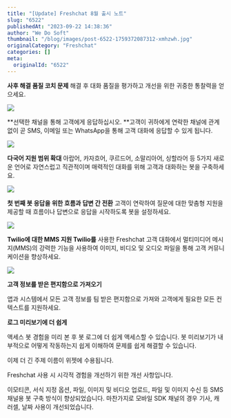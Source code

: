 ```yaml
---
title: "[Update] Freshchat 8월 출시 노트"
slug: "6522"
publishedAt: "2023-09-22 14:38:36"
author: "We Do Soft"
thumbnail: "/blog/images/post-6522-1759372087312-xmhzwh.jpg"
originalCategory: "Freshchat"
categories: []
meta:
  originalId: "6522"
---
```


**사후 해결 품질 코치 문제** 해결 후 대화 품질을 평가하고 개선을 위한 귀중한 통찰력을 얻으세요. 

![](https://lh4.googleusercontent.com/rQ1tyORJU9zxgmVxlw7clWZcuSYlJ_MLu6r02MtLdqppcWGg6iaEb49aXzbMJA-Cr9mFsADzmBMhdVQTfT5CX7pv6mEpWWr_5aPy1SYIk4q_tMwqblF7sdlybktuHcQmPedcyUZ6v5zVJKNuuAFuoHY)

 	
**선택한 채널을 통해 고객에게 응답하십시오. **고객이 귀하에게 연락한 채널에 관계없이 곧 SMS, 이메일 또는 WhatsApp을 통해 고객 대화에 응답할 수 있게 됩니다. 

![](https://lh5.googleusercontent.com/s3o1LTbZs7KZQvKgXjzF0vB2nino_90P0ReDceqO13uOylULqU8JBMclkJoAl5Rlx7grXzMTOfA9eL5DwGfH_wnHF6x4CsbHzcEt2wWwqLr-Qi2NlVqHPwZOaxTc2FjCZsMxxOLqPGeqE3YMTu6v3gw)

 	
**다국어 지원 범위 확대** 아랍어, 카자흐어, 쿠르드어, 소말리아어, 싱할라어 등 5가지 새로운 언어로 자연스럽고 직관적이며 매력적인 대화를 위해 고객과 대화하는 봇을 구축하세요.

![](https://lh6.googleusercontent.com/ffcvXXc2D-5Ems8xTBf4dT6afsQ3GXOSsW8RVl0CEskJUkeN28exWAhTebKpEXciGtoEwFxH3crgKtbtWzAWR8uEIZbnXVAeSIw6YpD6PplCsIkT3mb8fS1owpaSqUX5PzlMTfgChEi8tttaZlo9Is8)

 	
**첫 번째 봇 응답을 위한 흐름과 답변 간 전환** 고객이 연락하여 질문에 대한 맞춤형 지원을 제공할 때 흐름이나 답변으로 응답을 시작하도록 봇을 설정하세요. 

![](https://lh5.googleusercontent.com/wWhqXCEV0usIG3zn3mhAzXqHvs9536zq_Q3hFd-q-Xl0jjUEZILWGUZC6crTybisXf5oYBg3Kfxu3sUkEvo7PcQe4LaibtiKT2azJ2hxb8E3r6yOZxMnKz3yUBO6QDCZ9o8pDSjVSnEBtxnVJKqzWV8)

 	
**Twilio에 대한 MMS 지원 Twilio를** 사용한 Freshchat 고객 대화에서 멀티미디어 메시지(MMS)의 강력한 기능을 사용하여 이미지, 비디오 및 오디오 파일을 통해 고객 커뮤니케이션을 향상하세요. 

![](https://lh6.googleusercontent.com/H5G2zJj30RkAJw2w1pGXK1CYweBUiLcN-2TaTd2eQjL12vrloj2xEvMO0_bQf3lOzBahuEQzRDSXTn2v5zab3k79ThpZ278ETTCeyz6N6n6olxkRweQVVLSHNSBgUvW54juUgj8APNlzD6r5mpiWgSU)

 	
**고객 정보를 받은 편지함으로 가져오기**

 	
앱과 시스템에서 모든 고객 정보를 팀 받은 편지함으로 가져와 고객에게 필요한 모든 컨텍스트를 지원하세요. 

 	
**로그 미리보기에 더 쉽게**

 	
액세스 봇 경험을 미리 본 후 봇 로그에 더 쉽게 액세스할 수 있습니다. 봇 미리보기가 내부적으로 어떻게 작동하는지 쉽게 이해하여 문제를 쉽게 해결할 수 있습니다. 

 	
이제 더 긴 주제 이름이 위젯에 수용됩니다.

 	
Freshchat 사용 시 시각적 경험을 개선하기 위한 개선 사항입니다.

 	
이모티콘, 서식 지정 옵션, 파일, 이미지 및 비디오 업로드, 파일 및 이미지 수신 등 SMS 채널용 봇 구축 방식이 향상되었습니다. 마찬가지로 모바일 SDK 채널의 경우 기사, 캐러셀, 날짜 사용이 개선되었습니다.
